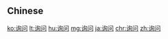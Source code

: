 {{also|詢問}}
==Chinese==
{{zh-see|詢問}}

[[ko:询问]]
[[lt:询问]]
[[hu:询问]]
[[mg:询问]]
[[ja:询问]]
[[chr:询问]]
[[zh:询问]]